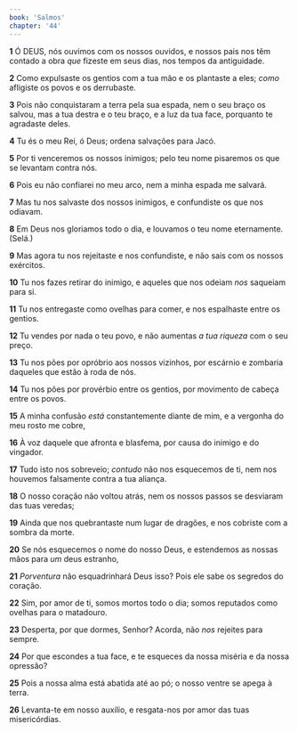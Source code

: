 ```yaml
---
book: 'Salmos'
chapter: '44'
---
```


**1** Ó DEUS, nós ouvimos com os nossos ouvidos, e nossos pais nos têm contado a obra _que_ fizeste em seus dias, nos tempos da antiguidade.

**2** Como expulsaste os gentios com a tua mão e os plantaste a eles; _como_ afligiste os povos e os derrubaste.

**3** Pois não conquistaram a terra pela sua espada, nem o seu braço os salvou, mas a tua destra e o teu braço, e a luz da tua face, porquanto te agradaste deles.

**4** Tu és o meu Rei, ó Deus; ordena salvações para Jacó.

**5** Por ti venceremos os nossos inimigos; pelo teu nome pisaremos os que se levantam contra nós.

**6** Pois eu não confiarei no meu arco, nem a minha espada me salvará.

**7** Mas tu nos salvaste dos nossos inimigos, e confundiste os que nos odiavam.

**8** Em Deus nos gloriamos todo o dia, e louvamos o teu nome eternamente. (Selá.)

**9** Mas agora tu nos rejeitaste e nos confundiste, e não sais com os nossos exércitos.

**10** Tu nos fazes retirar do inimigo, e aqueles que nos odeiam _nos_ saqueiam para si.

**11** Tu nos entregaste como ovelhas para comer, e nos espalhaste entre os gentios.

**12** Tu vendes por nada o teu povo, e não aumentas _a tua riqueza_ com o seu preço.

**13** Tu nos pões por opróbrio aos nossos vizinhos, por escárnio e zombaria daqueles que estão à roda de nós.

**14** Tu nos pões por provérbio entre os gentios, por movimento de cabeça entre os povos.

**15** A minha confusão _está_ constantemente diante de mim, e a vergonha do meu rosto me cobre,

**16** À voz daquele que afronta e blasfema, por causa do inimigo e do vingador.

**17** Tudo isto nos sobreveio; _contudo_ não nos esquecemos de ti, nem nos houvemos falsamente contra a tua aliança.

**18** O nosso coração não voltou atrás, nem os nossos passos se desviaram das tuas veredas;

**19** Ainda que nos quebrantaste num lugar de dragões, e nos cobriste com a sombra da morte.

**20** Se nós esquecemos o nome do nosso Deus, e estendemos as nossas mãos para _um_ deus estranho,

**21** _Porventura_ não esquadrinhará Deus isso? Pois ele sabe os segredos do coração.

**22** Sim, por amor de ti, somos mortos todo o dia; somos reputados como ovelhas para o matadouro.

**23** Desperta, por que dormes, Senhor? Acorda, não _nos_ rejeites para sempre.

**24** Por que escondes a tua face, e te esqueces da nossa miséria e da nossa opressão?

**25** Pois a nossa alma está abatida até ao pó; o nosso ventre se apega à terra.

**26** Levanta-te em nosso auxílio, e resgata-nos por amor das tuas misericórdias.

